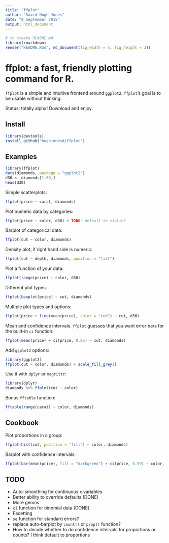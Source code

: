 ```yaml
---
title: "ffplot"
author: "David Hugh-Jones"
date: "8 September 2015"
output: html_document
---
```


```r
# to create README.md
library(rmarkdown)
render("README.Rmd", md_document(fig_width = 4, fig_height = 3))
```
# ffplot: a fast, friendly plotting command for R. 

`ffplot` is a simple and intuitive frontend around `ggplot2`. `ffplot`'s goal is to be usable without thinking.

Status: totally alpha! Download and enjoy. 

## Install

```r
library(devtools)
install_github("hughjonesd/ffplot")
```


## Examples

```r
library(ffplot)
data(diamonds, package = "ggplot2")
d30 <- diamonds[1:30,]
head(d30)
```


Simple scatterplots: 

```r
ffplot(price ~ carat, diamonds)
```

Plot numeric data by categories: 

```r
ffplot(price ~ color, d30) # TODO: default to violin?
```

Barplot of categorical data:

```r
ffplot(cut ~ color, diamonds) 
```

Density plot, if right hand side is numeric:

```r
ffplot(cut ~ depth, diamonds, position = "fill") 
```


Plot a function of your data:

```r
ffplot(range(price) ~ color, d30) 
```

Different plot types:

```r
ffplot(boxplot(price) ~ cut, diamonds)
```

Multiple plot types and options:

```r
ffplot(price + line(mean(price), color = "red") ~ cut, d30) 
```


Mean and confidence intervals. `ffplot` guesses that you want error bars for the built-in `ci` function:

```r
ffplot(mean(price) + ci(price, 0.95) ~ cut, diamonds) 
```

Add `ggplot2` options:

```r
library(ggplot2)
ffplot(cut ~ color, diamonds) + scale_fill_grey()
```

Use it with `dplyr` or `magrittr`:

```r
library(dplyr)
diamonds %>% ffplot(cut ~ color)
```


Bonus `fftable` function:

```r
fftable(range(carat) ~ color, diamonds)
```

## Cookbook

Plot proportions in a group:
```r
ffplot(hist(cut, position = "fill") ~ color, diamonds)
```


Barplot with confidence intervals:

```r
ffplot(bar(mean(price), fill = "darkgreen") + ci(price, 0.99) ~ color, d30) 
```

## TODO

* Auto-smoothing for continuous x variables
* Better ability to override defaults (DONE)
* More geoms
* `ci` function for binomial data (DONE)
* Facetting
* `se` function for standard errors?
* replace auto-barplot by `count()` or `prop()` function?
* How to decide whether to do confidence intervals for proportions or counts? I think default to proportions
